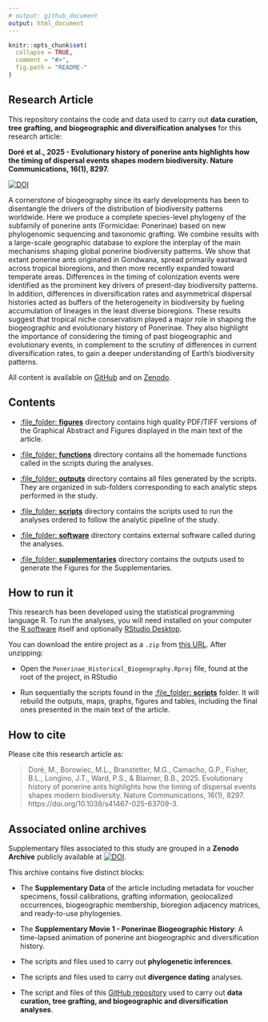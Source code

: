 ```yaml
---
# output: github_document
output: html_document
---
```


<!-- README.md is generated from README.Rmd. Please edit that file -->

```r
knitr::opts_chunk$set(
  collapse = TRUE,
  comment = "#>",
  fig.path = "README-"
)
```

## Research Article

This repository contains the code and data used to carry out __data curation, tree grafting, and biogeographic and diversification analyses__ for this research article:

__Doré et al., 2025 - Evolutionary history of ponerine ants highlights how the timing of dispersal events shapes modern biodiversity. Nature Communications, 16(1), 8297.__

[![DOI](https://zenodo.org/badge/DOI/10.1038/s41467-025-63709-3.svg)](https://doi.org/10.1038/s41467-025-63709-3)

   A cornerstone of biogeography since its early developments has been to disentangle the drivers of the distribution of biodiversity patterns worldwide. Here we produce a complete species-level phylogeny of the subfamily of ponerine ants (Formicidae: Ponerinae) based on new phylogenomic sequencing and taxonomic grafting. We combine results with a large-scale geographic database to explore the interplay of the main mechanisms shaping global ponerine biodiversity patterns. We show that extant ponerine ants originated in Gondwana, spread primarily eastward across tropical bioregions, and then more recently expanded toward temperate areas. Differences in the timing of colonization events were identified as the prominent key drivers of present-day biodiversity patterns. In addition, differences in diversification rates and asymmetrical dispersal histories acted as buffers of the heterogeneity in biodiversity by fueling accumulation of lineages in the least diverse bioregions. These results suggest that tropical niche conservatism played a major role in shaping the biogeographic and evolutionary history of Ponerinae. They also highlight the importance of considering the timing of past biogeographic and evolutionary events, in complement to the scrutiny of differences in current diversification rates, to gain a deeper understanding of Earth’s biodiversity patterns.   

All content is available on [GitHub](https://github.com/MaelDore/Ponerinae_Historical_Biogeography) and on [Zenodo](https://doi.org/10.5281/zenodo.14216556).


## Contents

 - [:file_folder: **figures**](figures/) directory contains high quality PDF/TIFF versions of the Graphical Abstract and Figures displayed in the main text of the article.
 
 - [:file_folder: **functions**](functions/) directory contains all the homemade functions called in the scripts during the analyses.

 - [:file\_folder: **outputs**](outputs/) directory contains all files generated by the scripts. They are organized in sub-folders corresponding to each analytic steps performed in the study.
 
 - [:file\_folder: **scripts**](scripts/) directory contains the scripts used to run the analyses ordered to follow the analytic pipeline of the study.
 
 - [:file\_folder: **software**](software/) directory contains external software called during the analyses.
 
 - [:file\_folder: **supplementaries**](supplementaries/) directory contains the outputs used to generate the Figures for the Supplementaries.
 

## How to run it

This research has been developed using the statistical programming
language R. To run the analyses, you will need
installed on your computer the [R software](https://cloud.r-project.org/)
itself and optionally [RStudio Desktop](https://rstudio.com/products/rstudio/download/).

You can download the entire project as a `.zip` from [this URL](https://github.com/MaelDore/Ponerinae_Historical_Biogeography/zipball/master/). After unzipping:
  
  - Open the `Ponerinae_Historical_Biogeography.Rproj` file, found at the root of the project, in RStudio

  - Run sequentially the scripts found in the [:file\_folder: **scripts**](scripts/) folder. It will rebuild the outputs, maps, graphs, figures and tables, including the final ones presented in the main text of the article.


## How to cite

Please cite this research article as:
  
> Doré, M., Borowiec, M.L., Branstetter, M.G., Camacho, G.P., Fisher, B.L., Longino, J.T., Ward, P.S., & Blaimer, B.B., 2025. Evolutionary history of ponerine ants highlights how the timing of dispersal events shapes modern biodiversity. Nature Communications, 16(1), 8297. https://doi.org/10.1038/s41467-025-63709-3.


## Associated online archives

Supplementary files associated to this study are grouped in a __Zenodo Archive__ publicly available at [![DOI](https://zenodo.org/badge/DOI/10.5281/zenodo.14216556.svg)](https://doi.org/10.5281/zenodo.14216556).

This archive contains five distinct blocks:

  - The __Supplementary Data__ of the article including metadata for voucher specimens, fossil calibrations, grafting information, geolocalized occurrences, biogeographic membership, bioregion adjacency matrices, and ready-to-use phylogenies.
  
  - The __Supplementary Movie 1 - Ponerinae Biogeographic History__: A time-lapsed animation of ponerine ant biogeographic and diversification history.
  
  - The scripts and files used to carry out __phylogenetic inferences__.
  
  - The scripts and files used to carry out __divergence dating__ analyses.
  
  - The script and files of this [GitHub repository](https://github.com/MaelDore/Ponerinae_Historical_Biogeography) used to carry out __data curation, tree grafting, and biogeographic and diversification analyses__.
  
  

